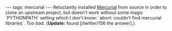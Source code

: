 ---
tags: mercurial
---
Reluctantly installed [[Mercurial]] from source in order to clone an upstream project, but doesn't work without some magic `PYTHONPATH` setting which I don't know: `abort: couldn't find mercurial libraries`. Too bad. ('''Update:''' found [/twitter/156 the answer].)
